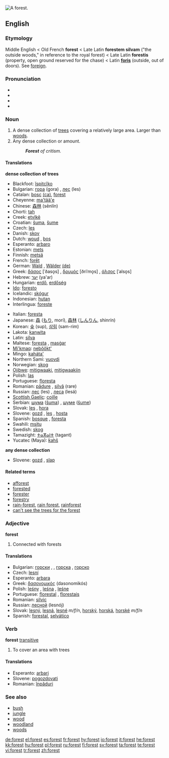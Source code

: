 [[Image:Grib skov.jpg|thumb|right|A forest.]]
{{wikipedia}}
{{commons}}
==English==

===Etymology===
Middle English < Old French '''forest''' < Late Latin '''forestem silvam''' ("the outside woods," in reference to the royal forest) < Late Latin '''forestis''' (property, open ground reserved for the chase) < Latin '''[[foris]]''' (outside, out of doors). See [[foreign]].

===Pronunciation===
* {{AHD|fŏrˈəst}}
* {{IPA|/ˈfɒrəst/}}
* {{SAMPA|/"fQrIst/}}
*{{audio|en-us-forest.ogg|Audio (US)}}

===Noun===
{{en-noun}}

# A dense collection of [[tree]]s covering a relatively large area.  Larger than [[woods]].
# Any dense collection or amount. 
#:'''''Forest''' of critism.''

====Translations====
'''dense collection of trees'''
{{top}}
*Blackfoot: [[ĭspitcĭko]]
*Bulgarian: [[гора]] (gora) {{f}}, [[лес]] (les) {{m}}
*Catalan: [[bosc]] {{m}} [[:ca:bosc|(ca)]], [[forest#Catalan|forest]] {{f}}
*Cheyenne: [[ma'tää'e]]
*Chinese: [[森林]] (sēnlín)
*Chorti: [[tah]]
*Creek: [[etvlkē]]
*Croatian: [[šuma]], [[šume]] {{p}}
*Czech: [[les]] {{m}}
*Danish: [[skov]] {{c}}
*Dutch: [[woud]] {{n}}, [[bos]] {{n}}
*Esperanto: [[arbaro]]
*Estonian: [[mets]]
*Finnish: [[metsä]]
*French: [[forêt]] {{f}}
*German: [[Wald]] {{m}}, [[Wälder]] {{p}} [[:de:Wald|(de)]]
*Greek: [[δάσος]] [ˈðaso̞s] {{n}}, [[δρυμός]] [ðriˈmo̞s] {{m}}, [[άλσος]] [ˈalso̞s] {{n}}
*Hebrew: [[יער]] (ya'ar) {{m}}
*Hungarian: [[erdő]], [[erdőség]]
*[[Ido]]: [[foresto]]
*Icelandic: [[skógur]]
*Indonesian: [[hutan]]
*Interlingua: [[foreste]]
{{mid}}
*Italian: [[foresta]] {{f}}
*Japanese: [[森]] ([[もり]], morí), [[森林]] ([[しんりん]], shinrín)
*Korean: [[숲]] (sup), [[삼림]] (sam-rim)
*Lakota: [[kaƞwita]]
*Latin: [[silva]] {{f}}
*Maltese: [[foresta]] {{f}}, [[masġar]] {{m}}
*[[Mi'kmaq]]: [[nebŏŏkt']]
*Mingo: [[kaháta']]
*Northern Sami: [[vuovdi]]
*Norwegian: [[skog]] {{m}}
*[[Ojibwe]]: [[mitigwaaki]], [[mitigwaakiin]] {{p}}
*Polish: [[las]] {{m}}
*Portuguese: [[floresta]] {{f}}
*Romanian: [[pădure]] {{f}}, [[silvă]] (rare) {{f}}
*Russian: [[лес]] (les) {{m}}, [[леса]] (lesá) {{p}}
*[[Scottish Gaelic]]: [[coille]] {{f}}
*Serbian: [[шума]] ([[šuma]]) {{f}}, [[шуме]] ([[šume]]) {{p}}
*Slovak: [[les]] {{m}}, [[hora#Slovak|hora]] {{f}}
*Slovene: [[gozd]] {{m}}, [[les]] {{m}}, [[hosta]] {{f}}
*Spanish: [[bosque]] {{m}}, [[foresta]] {{f}}
*Swahili: [[msitu]]
*Swedish: [[skog]]
*Tamazight: [[ⵜⴰⴳⴰⵏⵜ]] (tagant) {{f}}
*Yucatec (Maya): [[ƙahš]]
{{bottom}}

'''any dense collection'''
{{top}}
{{mid}}
*Slovene: [[gozd]] {{m}}, [[slap]] {{m}}
{{bottom}}

====Related terms====
*[[afforest]]
*[[forested]]
*[[forester]]
*[[forestry]]
*[[rain-forest]], [[rain forest]], [[rainforest]]
*[[can't see the trees for the forest]]

===Adjective===
'''forest'''
#Connected with forests
<!-- isn't this another case of a noun used as modifier? -->
<!-- Seems to be -- why is this listed as an adjective? -->

====Translations====
*Bulgarian: [[горски]] {{m}}, {{p}}, [[горска]] {{f}}, [[горско]] {{n}}
*Czech: [[lesní]] {{m}}
*Esperanto: [[arbara]]  
*Greek: [[δασονομικός]] (dasonomikós)
*Polish: [[leśny]] {{m}}, [[leśna]] {{f}}, [[leśne]] {{n}}
*Portuguese: [[florestal]] {{mf}}, [[florestais]] {{p}}
*Romanian: [[silvic]]
*Russian: [[лесной]] (lesnój)
*Slovak: [[lesný]], [[lesná]], [[lesné]] ''m/f/n'', [[horský]], [[horská]], [[horské]] ''m/f/n''
*Spanish: [[forestal]], [[selvático]]

===Verb===
'''forest''' [[transitive]]
#To cover an area with trees

====Translations====
*Esperanto: [[arbari]]
*Slovene: [[pogozdovati]]
*Romanian: [[înpăduri]]

===See also===
*[[bush]]
*[[jungle]]
*[[wood]]
*[[woodland]]
*[[woods]]

[[de:forest]]
[[el:forest]]
[[es:forest]]
[[fr:forest]]
[[hy:forest]]
[[io:forest]]
[[it:forest]]
[[he:forest]]
[[kk:forest]]
[[hu:forest]]
[[pl:forest]]
[[ru:forest]]
[[fi:forest]]
[[sv:forest]]
[[ta:forest]]
[[te:forest]]
[[vi:forest]]
[[tr:forest]]
[[zh:forest]]